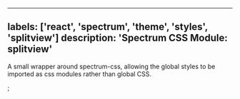 

---
labels: ['react', 'spectrum', 'theme', 'styles', 'splitview']
description: 'Spectrum CSS Module: splitview'
---


A small wrapper around spectrum-css, allowing the global
styles to be imported as css modules rather than global CSS.

<CSSModulePreview styles={styles} />;
